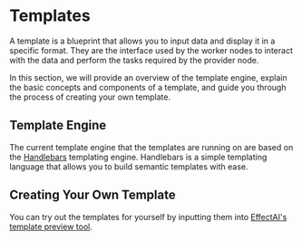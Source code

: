 # Templates

A template is a blueprint that allows you to input data and display it in a specific format. They are the interface used by the worker nodes to interact with the data and perform the tasks required by the provider node.

In this section, we will provide an overview of the template engine, explain the basic concepts and components of a template, and guide you through the process of creating your own template.

## Template Engine
The current template engine that the templates are running on are based on the [Handlebars](https://handlebarsjs.com/) templating engine. Handlebars is a simple templating language that allows you to build semantic templates with ease.

## Creating Your Own Template
You can try out the templates for yourself by inputting them into [EffectAI's template preview tool](https://app.effect.network/preview/).


